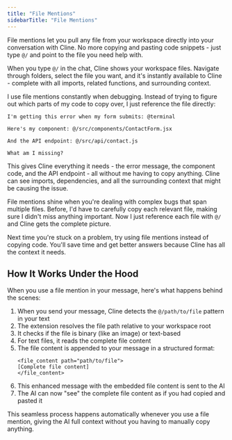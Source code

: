 ```yaml
---
title: "File Mentions"
sidebarTitle: "File Mentions"
---
```


File mentions let you pull any file from your workspace directly into your conversation with Cline. No more copying and pasting code snippets - just type `@/` and point to the file you need help with.

When you type `@/` in the chat, Cline shows your workspace files. Navigate through folders, select the file you want, and it's instantly available to Cline - complete with all imports, related functions, and surrounding context.

I use file mentions constantly when debugging. Instead of trying to figure out which parts of my code to copy over, I just reference the file directly:

```
I'm getting this error when my form submits: @terminal

Here's my component: @/src/components/ContactForm.jsx

And the API endpoint: @/src/api/contact.js

What am I missing?
```

This gives Cline everything it needs - the error message, the component code, and the API endpoint - all without me having to copy anything. Cline can see imports, dependencies, and all the surrounding context that might be causing the issue.

File mentions shine when you're dealing with complex bugs that span multiple files. Before, I'd have to carefully copy each relevant file, making sure I didn't miss anything important. Now I just reference each file with `@/` and Cline gets the complete picture.

Next time you're stuck on a problem, try using file mentions instead of copying code. You'll save time and get better answers because Cline has all the context it needs.

## How It Works Under the Hood

When you use a file mention in your message, here's what happens behind the scenes:

1. When you send your message, Cline detects the `@/path/to/file` pattern in your text
2. The extension resolves the file path relative to your workspace root
3. It checks if the file is binary (like an image) or text-based
4. For text files, it reads the complete file content
5. The file content is appended to your message in a structured format:
    ```
    <file_content path="path/to/file">
    [Complete file content]
    </file_content>
    ```
6. This enhanced message with the embedded file content is sent to the AI
7. The AI can now "see" the complete file content as if you had copied and pasted it

This seamless process happens automatically whenever you use a file mention, giving the AI full context without you having to manually copy anything.
